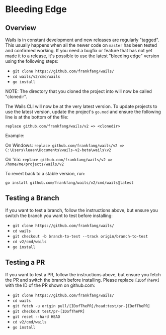 
# Bleeding Edge

## Overview

Wails is in constant development and new releases are regularly "tagged". This usually happens when all the newer code
on `master` has been tested and confirmed working. If you need a bugfix or feature that has not yet made it to a release,
it's possible to use the latest "bleeding edge" version using the following steps:

- `git clone https://github.com/frankfang/wails/`
- `cd wails/v2/cmd/wails`
- `go install`

NOTE: The directory that you cloned the project into will now be called "clonedir".

The Wails CLI will now be at the very latest version. To update projects to use the latest version, update the project's
`go.mod` and ensure the following line is at the bottom of the file:

`replace github.com/frankfang/wails/v2 => <clonedir>`

Example:

On Windows:
`replace github.com/frankfang/wails/v2 => C:\Users\leaan\Documents\wails-v2-beta\wails\v2`

On 'nix:
`replace github.com/frankfang/wails/v2 => /home/me/projects/wails/v2`

To revert back to a stable version, run:

`go install github.com/frankfang/wails/v2/cmd/wails@latest`

## Testing a Branch

If you want to test a branch, follow the instructions above, but ensure you switch the branch you want to test before installing:

- `git clone https://github.com/frankfang/wails/`
- `cd wails`
- `git checkout -b branch-to-test --track origin/branch-to-test`
- `cd v2/cmd/wails`
- `go install`

## Testing a PR

If you want to test a PR, follow the instructions above, but ensure you fetch the PR and switch the branch before installing.
Please replace `[IDofThePR]` with the ID of the PR shown on github.com:

- `git clone https://github.com/frankfang/wails/`
- `cd wails`
- `git fetch -u origin pull/[IDofThePR]/head:test/pr-[IDofThePR]`
- `git checkout test/pr-[IDofThePR]`
- `git reset --hard HEAD`
- `cd v2/cmd/wails`
- `go install`
